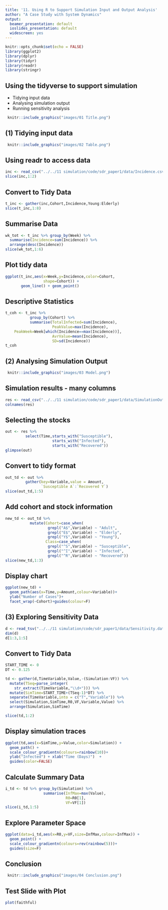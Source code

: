 ```yaml
---
title: '11. Using R to Support Simulation Input and Output Analysis'
author: "A Case Study with System Dynamics"
output:
  beamer_presentation: default
  ioslides_presentation: default
  widescreen: yes
---
```


```r
knitr::opts_chunk$set(echo = FALSE)
library(ggplot2)
library(dplyr)
library(tidyr)
library(readr)
library(stringr)
```

## Using the tidyverse to support simulation

- Tidying input data
- Analysing simulation output
- Running sensitivity analysis

```r
 knitr::include_graphics("images/01 Title.png")
```

## (1) Tidying input data
```r
 knitr::include_graphics("images/02 Table.png")
```

## Using **readr** to access data
```r
inc <- read_csv("../../11 simulation/code/sdr_paper1/data/Incidence.csv")
slice(inc,1:2)
```

## Convert to Tidy Data
```r
t_inc <- gather(inc,Cohort,Incidence,Young:Elderly)
slice(t_inc,1:8)
```

## Summarise Data
```r
wk_tot <- t_inc %>% group_by(Week) %>%
  summarise(Incidence=sum(Incidence)) %>%
  arrange(desc(Incidence))
slice(wk_tot,1:6)
```

## Plot tidy data
```r
ggplot(t_inc,aes(x=Week,y=Incidence,color=Cohort, 
                 shape=Cohort)) + 
       geom_line() + geom_point()
```

## Descriptive Statistics
```r
t_coh <- t_inc %>% 
           group_by(Cohort) %>% 
           summarise(TotalInfected=sum(Incidence),
                     PeakValue=max(Incidence),
    PeakWeek=Week[which(Incidence==max(Incidence))],
                     AvrValue=mean(Incidence),
                     SD=sd(Incidence))
t_coh
```
  
## (2) Analysing Simulation Output            
```r
 knitr::include_graphics("images/03 Model.png")
```             
     
     
## Simulation results - many columns         
```r
res <- read_csv("../../11 simulation/code/sdr_paper1/data/SimulationOutput.csv")
colnames(res)
```          
          
## Selecting the stocks 
```r
out <- res %>% 
         select(Time,starts_with("Susceptible"),
                     starts_with("Infected"),
                     starts_with("Recovered"))
glimpse(out)
```
   
## Convert to tidy format 
```r
out_td <- out %>% 
         gather(key=Variable,value = Amount,
                `Susceptible A`:`Recovered Y`)
slice(out_td,1:5)
```
   
## Add cohort and stock information
```r
new_td <- out_td %>% 
           mutate(Cohort=case_when(
                   grepl("A$",Variable) ~ "Adult", 
                   grepl("E$",Variable) ~ "Elderly", 
                   grepl("Y$",Variable) ~ "Young"),
                  Class=case_when(
                   grepl("^S",Variable) ~ "Susceptible", 
                   grepl("^I",Variable) ~ "Infected", 
                   grepl("^R",Variable) ~ "Recovered"))
slice(new_td,1:3)
```                           

## Display chart
```r
ggplot(new_td) + 
  geom_path(aes(x=Time,y=Amount,colour=Variable))+
  ylab("Number of Cases")+
  facet_wrap(~Cohort)+guides(colour=F)
```
             
## (3) Exploring Sensitivity Data
```r
d <- read_tsv("../../11 simulation/code/sdr_paper1/data/Sensitivity.dat")
dim(d)
d[1:3,1:5]
```   
    
   
## Convert to Tidy Data
```r
START_TIME <- 0
DT <- 0.125

td <- gather(d,TimeVariable,Value,-(Simulation:VF)) %>% 
  mutate(TSeq=parse_integer(
    str_extract(TimeVariable,"\\d+"))) %>%
  mutate(SimTime=START_TIME+(TSeq-1)*DT) %>%
  separate(TimeVariable,into = c("T","Variable")) %>%
  select(Simulation,SimTime,R0,VF,Variable,Value) %>%
  arrange(Simulation,SimTime) 

slice(td,1:2)
```

## Display simulation traces
```r
ggplot(td,aes(x=SimTime,y=Value,color=Simulation)) + 
  geom_path() + 
  scale_colour_gradientn(colours=rainbow(10))+
  ylab("Infected") + xlab("Time (Days)")  + 
  guides(color=FALSE) 
```

## Calculate Summary Data
```r
i_td <- td %>% group_by(Simulation) %>%
                 summarise(InfMax=max(Value),
                           R0=R0[1],
                           VF=VF[1])
slice(i_td,1:5)

```

## Explore Parameter Space
```r
ggplot(data=i_td,aes(x=R0,y=VF,size=InfMax,colour=InfMax)) + 
  geom_point() + 
  scale_colour_gradientn(colours=rev(rainbow(5)))+
  guides(size=F)
```

## Conclusion
```r
 knitr::include_graphics("images/04 Conclusion.png")
```

## Test Slide with Plot

```r
plot(faithful)
```



